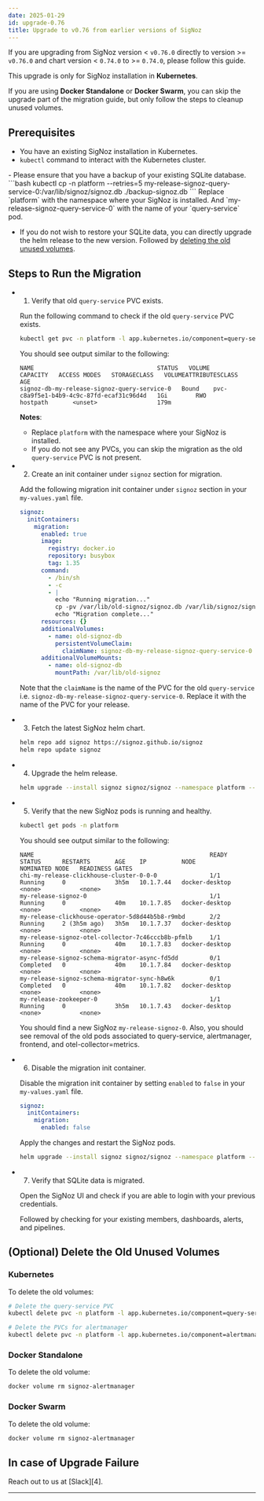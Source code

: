 ```yaml
---
date: 2025-01-29
id: upgrade-0.76
title: Upgrade to v0.76 from earlier versions of SigNoz
---
```


If you are upgrading from SigNoz version < `v0.76.0` directly to version >= `v0.76.0`
and chart version < `0.74.0` to >= `0.74.0`, please follow this guide.

This upgrade is only for SigNoz installation in **Kubernetes**.

If you are using **Docker Standalone** or **Docker Swarm**, you can skip the
upgrade part of the migration guide, but only follow the steps to
cleanup unused volumes.

## Prerequisites

- You have an existing SigNoz installation in Kubernetes.
- `kubectl` command to interact with the Kubernetes cluster.

<Admonition type="warning">
- Please ensure that you have a backup of your existing SQLite database.
  ```bash
  kubectl cp -n platform --retries=5 my-release-signoz-query-service-0:/var/lib/signoz/signoz.db ./backup-signoz.db
  ```
  Replace `platform` with the namespace where your SigNoz is installed.
  And `my-release-signoz-query-service-0` with the name of your `query-service` pod.

- If you do not wish to restore your SQLite data, you can directly upgrade
the helm release to the new version. Followed by
[deleting the old unused volumes](#optional-delete-the-old-unused-volumes).
</Admonition>

## Steps to Run the Migration

- 1. Verify that old `query-service` PVC exists.

  Run the following command to check if the old `query-service` PVC exists.

  ```bash
  kubectl get pvc -n platform -l app.kubernetes.io/component=query-service
  ```

  You should see output similar to the following:

  ```
  NAME                                   STATUS   VOLUME                                     CAPACITY   ACCESS MODES   STORAGECLASS   VOLUMEATTRIBUTESCLASS   AGE
  signoz-db-my-release-signoz-query-service-0   Bound    pvc-c8a9f5e1-b4b9-4c9c-87fd-ecaf31c96d4d   1Gi        RWO            hostpath       <unset>                 179m
  ```

  **Notes**:
  - Replace `platform` with the namespace where your SigNoz is installed.
  - If you do not see any PVCs, you can skip the migration as the old
  `query-service` PVC is not present.

- 2. Create an init container under `signoz` section for migration.

  Add the following migration init container under `signoz` section in your `my-values.yaml` file.

  ```yaml
  signoz:
    initContainers:
      migration:
        enabled: true
        image:
          registry: docker.io
          repository: busybox
          tag: 1.35
        command:
          - /bin/sh
          - -c
          - |
            echo "Running migration..."
            cp -pv /var/lib/old-signoz/signoz.db /var/lib/signoz/signoz.db
            echo "Migration complete..."
        resources: {}
        additionalVolumes:
          - name: old-signoz-db
            persistentVolumeClaim:
              claimName: signoz-db-my-release-signoz-query-service-0
        additionalVolumeMounts:
          - name: old-signoz-db
            mountPath: /var/lib/old-signoz
  ```

  Note that the `claimName` is the name of the PVC for the old `query-service`
  i.e. `signoz-db-my-release-signoz-query-service-0`. Replace it with the name
  of the PVC for your release.

- 3. Fetch the latest SigNoz helm chart.

  ```bash
  helm repo add signoz https://signoz.github.io/signoz
  helm repo update signoz
  ```

- 4. Upgrade the helm release.

  ```bash
  helm upgrade --install signoz signoz/signoz --namespace platform --values my-values.yaml
  ```

- 5. Verify that the new SigNoz pods is running and healthy.

  ```bash
  kubectl get pods -n platform
  ```

  You should see output similar to the following:

  ```
  NAME                                                  READY   STATUS      RESTARTS       AGE    IP          NODE             NOMINATED NODE   READINESS GATES
  chi-my-release-clickhouse-cluster-0-0-0               1/1     Running     0              3h5m   10.1.7.44   docker-desktop   <none>           <none>
  my-release-signoz-0                                   1/1     Running     0              40m    10.1.7.85   docker-desktop   <none>           <none>
  my-release-clickhouse-operator-5d8d44b5b8-r9mbd       2/2     Running     2 (3h5m ago)   3h5m   10.1.7.37   docker-desktop   <none>           <none>
  my-release-signoz-otel-collector-7c46cccb8b-pfmlb     1/1     Running     0              40m    10.1.7.83   docker-desktop   <none>           <none>
  my-release-signoz-schema-migrator-async-fd5dd         0/1     Completed   0              40m    10.1.7.84   docker-desktop   <none>           <none>
  my-release-signoz-schema-migrator-sync-h8w6k          0/1     Completed   0              40m    10.1.7.82   docker-desktop   <none>           <none>
  my-release-zookeeper-0                                1/1     Running     0              3h5m   10.1.7.43   docker-desktop   <none>           <none>
  ```

  You should find a new SigNoz `my-release-signoz-0`.
  Also, you should see removal of the old pods associated to query-service,
  alertmanager, frontend, and otel-collector=metrics.

- 6. Disable the migration init container.

  Disable the migration init container by setting `enabled` to `false` in
  your `my-values.yaml` file.

  ```yaml
  signoz:
    initContainers:
      migration:
        enabled: false
  ```

  Apply the changes and restart the SigNoz pods.

  ```bash
  helm upgrade --install signoz signoz/signoz --namespace platform --values my-values.yaml
  ```

- 7. Verify that SQLite data is migrated.

  Open the SigNoz UI and check if you are able to login with your previous
  credentials.
  
  Followed by checking for your existing members, dashboards, alerts, and pipelines.

## (Optional) Delete the Old Unused Volumes

### Kubernetes

  To delete the old volumes:

  ```bash
  # Delete the query-service PVC
  kubectl delete pvc -n platform -l app.kubernetes.io/component=query-service

  # Delete the PVCs for alertmanager
  kubectl delete pvc -n platform -l app.kubernetes.io/component=alertmanager
  ```

### Docker Standalone

To delete the old volume:

```bash
docker volume rm signoz-alertmanager
```

### Docker Swarm

To delete the old volume:

```bash
docker volume rm signoz-alertmanager
```

## In case of Upgrade Failure

Reach out to us at [Slack][4].

---

[1]: https://signoz.io/docs/operate/kubernetes/#upgrade
[2]: https://signoz.io/slack
